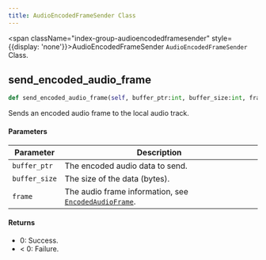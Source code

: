 ```yaml
---
title: AudioEncodedFrameSender Class
---
```


<span className="index-group-audioencodedframesender" style={{display: 'none'}}>AudioEncodedFrameSender</span>
<span className="index-desc-audioencodedframesender">`AudioEncodedFrameSender` Class.</span>

<h2 className="anchor index-group-item-audioencodedframesender index-api-sendencodedaudioframe" id="sendencodedaudioframe">send_encoded_audio_frame</h2>

```python
def send_encoded_audio_frame(self, buffer_ptr:int, buffer_size:int, frame:EncodedAudioFrame)
```

<span className="index-desc-sendencodedaudioframe">Sends an encoded audio frame to the local audio track.</span>

#### Parameters

| Parameter       | Description                                                                 |
|------------------|----------------------------------------------------------------------|
| `buffer_ptr`   | The encoded audio data to send.                                               |
| `buffer_size` | The size of the data (bytes).   |
| `frame` | The audio frame information, see [`EncodedAudioFrame`](./apidatatype#encodedaudioframe).   |

#### Returns

- 0: Success.
- < 0: Failure.